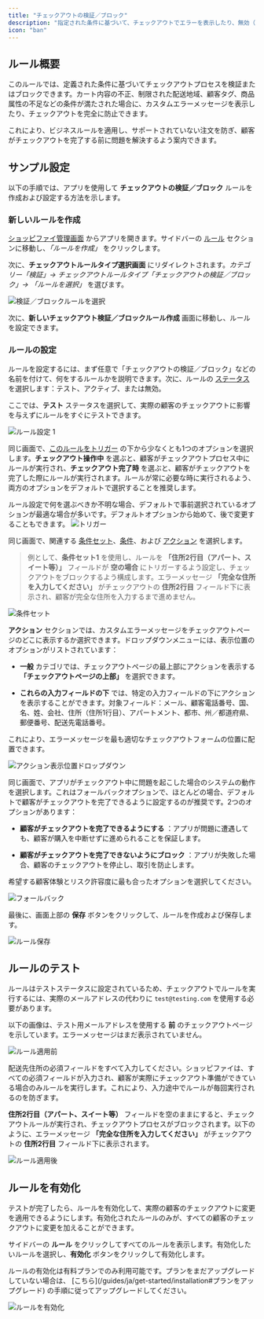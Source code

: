 ```yaml
---
title: "チェックアウトの検証／ブロック"
description: "指定された条件に基づいて、チェックアウトでエラーを表示したり、無効（または許可されていない）チェックアウトをブロックします。"
icon: "ban"
---
```


## ルール概要

このルールでは、定義された条件に基づいてチェックアウトプロセスを検証またはブロックできます。カート内容の不正、制限された配送地域、顧客タグ、商品属性の不足などの条件が満たされた場合に、カスタムエラーメッセージを表示したり、チェックアウトを完全に防止できます。

これにより、ビジネスルールを適用し、サポートされていない注文を防ぎ、顧客がチェックアウトを完了する前に問題を解決するよう案内できます。

## サンプル設定

以下の手順では、アプリを使用して **チェックアウトの検証／ブロック** ルールを作成および設定する方法を示します。

### 新しいルールを作成

[ショッピファイ管理画面](/guides/ja/get-started/installation#アプリを開く) からアプリを開きます。サイドバーの [ルール](/guides/ja/get-started/quickstart#サンプルルールを作成) セクションに移動し、_「ルールを作成」_ をクリックします。

次に、**チェックアウトルールタイプ選択画面** にリダイレクトされます。_カテゴリー「検証」→ チェックアウトルールタイプ「チェックアウトの検証／ブロック」→ 「ルールを選択」_ を選びます。

<img
  src="/images/essentials/validation/select-validation-block-rule.webp"
  alt="検証／ブロックルールを選択"
/>

次に、**新しいチェックアウト検証／ブロックルール作成** 画面に移動し、ルールを設定できます。

### ルールの設定

ルールを設定するには、まず任意で「チェックアウトの検証／ブロック」などの名前を付けて、何をするルールかを説明できます。次に、ルールの [ステータス](/guides/ja/get-started/concepts#ステータス) を選択します：テスト、アクティブ、または無効。

ここでは、**テスト** ステータスを選択して、実際の顧客のチェックアウトに影響を与えずにルールをすぐにテストできます。

<img
  src="/images/essentials/validation/rule-configure-1-validation-block-rule.webp"
  alt="ルール設定 1"
/>

同じ画面で、[このルールをトリガー](/guides/ja/get-started/concepts#トリガー) の下から少なくとも1つのオプションを選択します。**チェックアウト操作中** を選ぶと、顧客がチェックアウトプロセス中にルールが実行され、**チェックアウト完了時** を選ぶと、顧客がチェックアウトを完了した際にルールが実行されます。ルールが常に必要な時に実行されるよう、両方のオプションをデフォルトで選択することを推奨します。

<Info>
  ルール設定で何を選ぶべきか不明な場合、デフォルトで事前選択されているオプションが最適な場合が多いです。デフォルトオプションから始めて、後で変更することもできます。
</Info>

<img src="/images/concepts/trigger.webp" alt="トリガー" />

同じ画面で、関連する [条件セット](/guides/ja/get-started/concepts#コンディションセット)、[条件](/guides/ja/get-started/concepts#コンディション（「いつ」）)、および [アクション](/guides/ja/get-started/concepts#アクション（「何を」）) を選択します。

> 例として、**条件セット1** を使用し、ルールを **「住所2行目（アパート、スイート等）」** フィールドが **空の場合** にトリガーするよう設定し、チェックアウトをブロックするよう構成します。エラーメッセージ **「完全な住所を入力してください」** がチェックアウトの **住所2行目** フィールド下に表示され、顧客が完全な住所を入力するまで進めません。

<img
  src="/images/essentials/validation/condition-set-validation-block-rule.webp"
  alt="条件セット"
/>

**アクション** セクションでは、カスタムエラーメッセージをチェックアウトページのどこに表示するか選択できます。ドロップダウンメニューには、表示位置のオプションがリストされています：

- **一般** カテゴリでは、チェックアウトページの最上部にアクションを表示する **「チェックアウトページの上部」** を選択できます。

- **これらの入力フィールドの下** では、特定の入力フィールドの下にアクションを表示することができます。対象フィールド：メール、顧客電話番号、国、名、姓、会社、住所（住所1行目）、アパートメント、都市、州／都道府県、郵便番号、配送先電話番号。

これにより、エラーメッセージを最も適切なチェックアウトフォームの位置に配置できます。

<img
  src="/images/essentials/validation/action-target-dropdown.webp"
  alt="アクション表示位置ドロップダウン"
/>

同じ画面で、アプリがチェックアウト中に問題を起こした場合のシステムの動作を選択します。これはフォールバックオプションで、ほとんどの場合、デフォルトで顧客がチェックアウトを完了できるように設定するのが推奨です。2つのオプションがあります：

- **顧客がチェックアウトを完了できるようにする** ：アプリが問題に遭遇しても、顧客が購入を中断せずに進められることを保証します。

- **顧客がチェックアウトを完了できないようにブロック** ：アプリが失敗した場合、顧客のチェックアウトを停止し、取引を防止します。

希望する顧客体験とリスク許容度に最も合ったオプションを選択してください。

<img src="/images/concepts/fallback.webp" alt="フォールバック" />

最後に、画面上部の <b>保存</b> ボタンをクリックして、ルールを作成および保存します。

<img src="/images/shared/save-rule.webp" alt="ルール保存" />

## ルールのテスト

ルールはテストステータスに設定されているため、チェックアウトでルールを実行するには、実際のメールアドレスの代わりに `test@testing.com` を使用する必要があります。

<Warning>
  以下の画像は、テスト用メールアドレスを使用する <b>前</b> のチェックアウトページを示しています。エラーメッセージはまだ表示されていません。
</Warning>

<img
  src="/images/essentials/validation/before-rule-apply-validation-block-rule.webp"
  alt="ルール適用前"
/>

<Note>
  配送先住所の必須フィールドをすべて入力してください。ショッピファイは、すべての必須フィールドが入力され、顧客が実際にチェックアウト準備ができている場合のみルールを実行します。これにより、入力途中でルールが毎回実行されるのを防ぎます。
</Note>

**住所2行目（アパート、スイート等）** フィールドを空のままにすると、チェックアウトルールが実行され、チェックアウトプロセスがブロックされます。以下のように、エラーメッセージ **「完全な住所を入力してください」** がチェックアウトの **住所2行目** フィールド下に表示されます。

<img
  src="/images/essentials/validation/after-rule-apply-validation-block-rule.webp"
  alt="ルール適用後"
/>

## ルールを有効化

テストが完了したら、ルールを有効化して、実際の顧客のチェックアウトに変更を適用できるようにします。有効化されたルールのみが、すべての顧客のチェックアウトに変更を加えることができます。

サイドバーの **ルール** をクリックしてすべてのルールを表示します。有効化したいルールを選択し、**有効化** ボタンをクリックして有効化します。

<Warning>
  ルールの有効化は有料プランでのみ利用可能です。プランをまだアップグレードしていない場合は、
  [こちら](/guides/ja/get-started/installation#プランをアップグレード) の手順に従ってアップグレードしてください。
</Warning>

<img
  src="/images/essentials/validation/activate-the-rule-validation-block-rule.webp"
  alt="ルールを有効化"
/>
